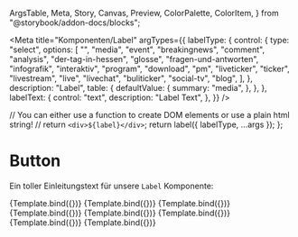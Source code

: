   ArgsTable,
  Meta,
  Story,
  Canvas,
  Preview,
  ColorPalette,
  ColorItem,
} from "@storybook/addon-docs/blocks";


<Meta
  title="Komponenten/Label"
  argTypes={{
    labelType: {
      control: {
        type: "select",
        options: [
          "",
          "media",
          "event",
          "breakingnews",
          "comment",
          "analysis",
          "der-tag-in-hessen",
          "glosse",
          "fragen-und-antworten",
          "infografik",
          "interaktiv",
          "program",
          "download",
          "pm",
          "liveticker",
          "ticker",
          "livestream",
          "live",
          "livechat",
          "buliticker",
          "social-tv",
          "blog",
        ],
      },
      description: "Label",
      table: {
        defaultValue: {
          summary: "media",
        },
      },
    },
    labelText: {
      control: "text",
      description: "Label Text",
    },
  }}
/>

  // You can either use a function to create DOM elements or use a plain html string!
  // return `<div>${label}</div>`;
  return label({ labelType, ...args });
};

# Button

Ein toller Einleitungstext für unsere `Label` Komponente:

<Preview withToolbar>
  <Story
    name="Media"
    args={{
      labelType: "media",
      labelText: "Media",
    }}
  >
    {Template.bind({})}
  </Story>
  <Story
    name="Event"
    args={{
      labelType: "event",
      labelText: "Event",
    }}
  >
    {Template.bind({})}
  </Story>
  <Story
    name="Breaking News"
    args={{
      labelType: "breakingnews",
      labelText: "Breaking News",
    }}
  >
    {Template.bind({})}
  </Story>
  <Story
    name="Kommentar"
    args={{
      labelType: "comment",
      labelText: "Kommentar",
    }}
  >
    {Template.bind({})}
  </Story>
  <Story
    name="Infografik"
    args={{
      labelType: "infografik",
      labelText: "Infografik",
    }}
  >
    {Template.bind({})}
  </Story>
  <Story
    name="Programm"
    args={{
      labelType: "program",
      labelText: "Programm",
    }}
  >
    {Template.bind({})}
  </Story>
  <Story
    name="Download"
    args={{
      labelType: "download",
      labelText: "Download",
    }}
  >
    {Template.bind({})}
  </Story>
  <Story
    name="Pressemitteilung"
    args={{
      labelType: "pm",
      labelText: "Pressemitteilung",
    }}
  >
    {Template.bind({})}
  </Story>
</Preview>

<ArgsTable story="Ticker" />
